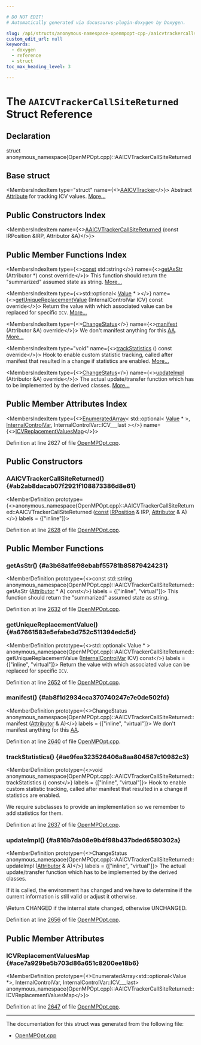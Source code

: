 ```yaml
---

# DO NOT EDIT!
# Automatically generated via docusaurus-plugin-doxygen by Doxygen.

slug: /api/structs/anonymous-namespace-openmpopt-cpp-/aaicvtrackercallsitereturned
custom_edit_url: null
keywords:
  - doxygen
  - reference
  - struct
toc_max_heading_level: 3

---
```





# The `AAICVTrackerCallSiteReturned` Struct Reference

<DoxygenPage pluginConfig={pluginConfig}>



## Declaration

<CodeBlock>struct anonymous_namespace{OpenMPOpt.cpp}::AAICVTrackerCallSiteReturned</CodeBlock>

## Base struct

<MembersIndex>

<MembersIndexItem
  type="struct"
  name={<><a href="/docs/api/structs/anonymous-namespace-openmpopt-cpp-/aaicvtracker">AAICVTracker</a></>}>
Abstract <a href="/docs/api/classes/llvm/attribute">Attribute</a> for tracking ICV values. <a href="/docs/api/structs/anonymous-namespace-openmpopt-cpp-/aaicvtracker/#details">More...</a>
</MembersIndexItem>

</MembersIndex>

## Public Constructors Index

<MembersIndex>

<MembersIndexItem
  name={<><a href="#ab2ab8dacab07f2921f108873386d8e61">AAICVTrackerCallSiteReturned</a> (const IRPosition &amp;IRP, Attributor &amp;A)</>}>
</MembersIndexItem>

</MembersIndex>

## Public Member Functions Index

<MembersIndex>

<MembersIndexItem
  type={<><a href="/docs/api/files/lib/lib/target/lib/target/aarch64/aarch64promoteconstant-cpp/#a90f8350fecae261c25be85d38b451bff">const</a> std::string</>}
  name={<><a href="#a3b68a1fe98ebabf55781b85879424231">getAsStr</a> (Attributor &#42;) const override</>}>
This function should return the &quot;summarized&quot; assumed state as string. <a href="#a3b68a1fe98ebabf55781b85879424231">More...</a>
</MembersIndexItem>

<MembersIndexItem
  type={<>std::optional&lt; <a href="/docs/api/classes/llvm/value">Value</a> &#42; &gt;</>}
  name={<><a href="#a67661583e5efabe3d752c511394edc5d">getUniqueReplacementValue</a> (InternalControlVar ICV) const override</>}>
Return the value with which associated value can be replaced for specific <code>ICV</code>. <a href="#a67661583e5efabe3d752c511394edc5d">More...</a>
</MembersIndexItem>

<MembersIndexItem
  type={<><a href="/docs/api/namespaces/llvm/#acd850975ae5042cacb64a9d0ea4715f3">ChangeStatus</a></>}
  name={<><a href="#ab8f1d2934eca370740247e7e0de502fd">manifest</a> (Attributor &amp;A) override</>}>
We don&#39;t manifest anything for this <a href="/docs/api/namespaces/llvm/aa">AA</a>. <a href="#ab8f1d2934eca370740247e7e0de502fd">More...</a>
</MembersIndexItem>

<MembersIndexItem
  type="void"
  name={<><a href="#ae9fea323526406a8aa804587c10982c3">trackStatistics</a> () const override</>}>
Hook to enable custom statistic tracking, called after manifest that resulted in a change if statistics are enabled. <a href="#ae9fea323526406a8aa804587c10982c3">More...</a>
</MembersIndexItem>

<MembersIndexItem
  type={<><a href="/docs/api/namespaces/llvm/#acd850975ae5042cacb64a9d0ea4715f3">ChangeStatus</a></>}
  name={<><a href="#a816b7da08e9b4f98b437bded6580302a">updateImpl</a> (Attributor &amp;A) override</>}>
The actual update/transfer function which has to be implemented by the derived classes. <a href="#a816b7da08e9b4f98b437bded6580302a">More...</a>
</MembersIndexItem>

</MembersIndex>

## Public Member Attributes Index

<MembersIndex>

<MembersIndexItem
  type={<><a href="/docs/api/classes/llvm/enumeratedarray">EnumeratedArray</a>&lt; std::optional&lt; <a href="/docs/api/classes/llvm/value">Value</a> &#42; &gt;, <a href="/docs/api/namespaces/llvm/omp/#a4608c581e6f18962661f7fc39ea88da2">InternalControlVar</a>, InternalControlVar::ICV&#95;&#95;&#95;last &gt;</>}
  name={<><a href="#ace7a929be5b703d86a651c8200ee18b6">ICVReplacementValuesMap</a></>}>
</MembersIndexItem>

</MembersIndex>


Definition at line 2627 of file <a href="/docs/api/files/lib/lib/transforms/lib/transforms/ipo/openmpopt-cpp">OpenMPOpt.cpp</a>.

<SectionDefinition>

## Public Constructors

### AAICVTrackerCallSiteReturned() {#ab2ab8dacab07f2921f108873386d8e61}

<MemberDefinition
  prototype={<>anonymous&#95;namespace&#123;OpenMPOpt.cpp&#125;::AAICVTrackerCallSiteReturned::AAICVTrackerCallSiteReturned (<a href="/docs/api/files/lib/lib/target/lib/target/aarch64/aarch64promoteconstant-cpp/#a90f8350fecae261c25be85d38b451bff">const</a> <a href="/docs/api/structs/llvm/irposition">IRPosition</a> &amp; IRP, <a href="/docs/api/structs/llvm/attributor">Attributor</a> &amp; A)</>}
  labels = {["inline"]}>

Definition at line <a href="/docs/api/files/lib/lib/transforms/lib/transforms/ipo/openmpopt-cpp/#l02628">2628</a> of file <a href="/docs/api/files/lib/lib/transforms/lib/transforms/ipo/openmpopt-cpp">OpenMPOpt.cpp</a>.
</MemberDefinition>

</SectionDefinition>

<SectionDefinition>

## Public Member Functions

### getAsStr() {#a3b68a1fe98ebabf55781b85879424231}

<MemberDefinition
  prototype={<>const std::string anonymous&#95;namespace&#123;OpenMPOpt.cpp&#125;::AAICVTrackerCallSiteReturned::getAsStr (<a href="/docs/api/structs/llvm/attributor">Attributor</a> &#42; A) const</>}
  labels = {["inline", "virtual"]}>
This function should return the &quot;summarized&quot; assumed state as string.

Definition at line <a href="/docs/api/files/lib/lib/transforms/lib/transforms/ipo/openmpopt-cpp/#l02632">2632</a> of file <a href="/docs/api/files/lib/lib/transforms/lib/transforms/ipo/openmpopt-cpp">OpenMPOpt.cpp</a>.
</MemberDefinition>

### getUniqueReplacementValue() {#a67661583e5efabe3d752c511394edc5d}

<MemberDefinition
  prototype={<>std::optional&lt; Value &#42; &gt; anonymous&#95;namespace&#123;OpenMPOpt.cpp&#125;::AAICVTrackerCallSiteReturned::getUniqueReplacementValue (<a href="/docs/api/namespaces/llvm/omp/#a4608c581e6f18962661f7fc39ea88da2">InternalControlVar</a> ICV) const</>}
  labels = {["inline", "virtual"]}>
Return the value with which associated value can be replaced for specific <code>ICV</code>.

Definition at line <a href="/docs/api/files/lib/lib/transforms/lib/transforms/ipo/openmpopt-cpp/#l02652">2652</a> of file <a href="/docs/api/files/lib/lib/transforms/lib/transforms/ipo/openmpopt-cpp">OpenMPOpt.cpp</a>.
</MemberDefinition>

### manifest() {#ab8f1d2934eca370740247e7e0de502fd}

<MemberDefinition
  prototype={<>ChangeStatus anonymous&#95;namespace&#123;OpenMPOpt.cpp&#125;::AAICVTrackerCallSiteReturned::manifest (<a href="/docs/api/structs/llvm/attributor">Attributor</a> &amp; A)</>}
  labels = {["inline", "virtual"]}>
We don&#39;t manifest anything for this <a href="/docs/api/namespaces/llvm/aa">AA</a>.

Definition at line <a href="/docs/api/files/lib/lib/transforms/lib/transforms/ipo/openmpopt-cpp/#l02640">2640</a> of file <a href="/docs/api/files/lib/lib/transforms/lib/transforms/ipo/openmpopt-cpp">OpenMPOpt.cpp</a>.
</MemberDefinition>

### trackStatistics() {#ae9fea323526406a8aa804587c10982c3}

<MemberDefinition
  prototype={<>void anonymous&#95;namespace&#123;OpenMPOpt.cpp&#125;::AAICVTrackerCallSiteReturned::trackStatistics () const</>}
  labels = {["inline", "virtual"]}>
Hook to enable custom statistic tracking, called after manifest that resulted in a change if statistics are enabled.

We require subclasses to provide an implementation so we remember to add statistics for them.

Definition at line <a href="/docs/api/files/lib/lib/transforms/lib/transforms/ipo/openmpopt-cpp/#l02637">2637</a> of file <a href="/docs/api/files/lib/lib/transforms/lib/transforms/ipo/openmpopt-cpp">OpenMPOpt.cpp</a>.
</MemberDefinition>

### updateImpl() {#a816b7da08e9b4f98b437bded6580302a}

<MemberDefinition
  prototype={<>ChangeStatus anonymous&#95;namespace&#123;OpenMPOpt.cpp&#125;::AAICVTrackerCallSiteReturned::updateImpl (<a href="/docs/api/structs/llvm/attributor">Attributor</a> &amp; A)</>}
  labels = {["inline", "virtual"]}>
The actual update/transfer function which has to be implemented by the derived classes.

If it is called, the environment has changed and we have to determine if the current information is still valid or adjust it otherwise.

\\Return CHANGED if the internal state changed, otherwise UNCHANGED.

Definition at line <a href="/docs/api/files/lib/lib/transforms/lib/transforms/ipo/openmpopt-cpp/#l02656">2656</a> of file <a href="/docs/api/files/lib/lib/transforms/lib/transforms/ipo/openmpopt-cpp">OpenMPOpt.cpp</a>.
</MemberDefinition>

</SectionDefinition>

<SectionDefinition>

## Public Member Attributes

### ICVReplacementValuesMap {#ace7a929be5b703d86a651c8200ee18b6}

<MemberDefinition
  prototype={<>EnumeratedArray&lt;std::optional&lt;Value &#42;&gt;, InternalControlVar, InternalControlVar::ICV&#95;&#95;&#95;last&gt; anonymous&#95;namespace&#123;OpenMPOpt.cpp&#125;::AAICVTrackerCallSiteReturned::ICVReplacementValuesMap</>}>

Definition at line <a href="/docs/api/files/lib/lib/transforms/lib/transforms/ipo/openmpopt-cpp/#l02647">2647</a> of file <a href="/docs/api/files/lib/lib/transforms/lib/transforms/ipo/openmpopt-cpp">OpenMPOpt.cpp</a>.
</MemberDefinition>

</SectionDefinition>

<hr/>

The documentation for this struct was generated from the following file:

<ul>
<li><a href="/docs/api/files/lib/lib/transforms/lib/transforms/ipo/openmpopt-cpp">OpenMPOpt.cpp</a></li>
</ul>

</DoxygenPage>
